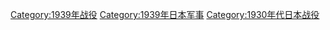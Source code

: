 [[Category:1939年战役|Category:1939年战役]]
[[Category:1939年日本军事|Category:1939年日本军事]]
[[Category:1930年代日本战役|Category:1930年代日本战役]]